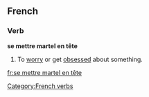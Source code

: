 ==French==

===Verb===
'''se mettre martel en tête'''
# {{idiomatic|rare|lang=fr}} To [[worry]] or get [[obsess]]ed about something.

[[Category:French verbs]]

[[fr:se mettre martel en tête]]
